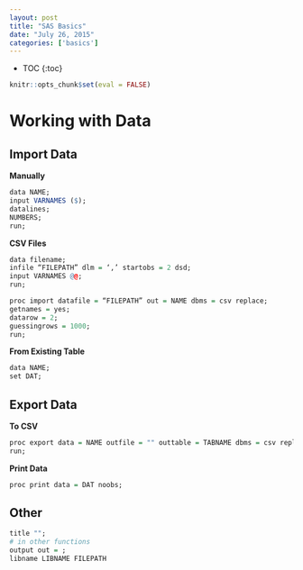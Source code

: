```yaml
---
layout: post
title: "SAS Basics"
date: "July 26, 2015"
categories: ['basics']
---
```


* TOC
{:toc}

```r
knitr::opts_chunk$set(eval = FALSE)
```

# Working with Data

## Import Data

**Manually**
```r
data NAME;
input VARNAMES ($);
datalines;
NUMBERS;
run;
```

**CSV Files**
```r
data filename;
infile “FILEPATH” dlm = ‘,’ startobs = 2 dsd;
input VARNAMES @@;
run;
```

```r
proc import datafile = “FILEPATH” out = NAME dbms = csv replace;
getnames = yes;
datarow = 2;
guessingrows = 1000;
run;
```

**From Existing Table**
```r
data NAME;
set DAT;
```

## Export Data

**To CSV**
```r
proc export data = NAME outfile = "" outtable = TABNAME dbms = csv replace;
run;
```

**Print Data**
```r
proc print data = DAT noobs;
```

## Other 
```r
title "";
# in other functions
output out = ;
libname LIBNAME FILEPATH
```

